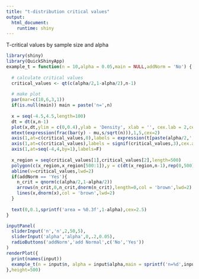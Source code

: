 ```yaml
---
title: "t-distribution critical values"
output: 
  html_document:
    runtime: shiny
---
```



T-critical values by sample size and alpha
```r
library(shiny)
library(QuickShinyApp)
example_t = function(n = 10,alpha = 0.05,main = NULL,addNorm = 'No') {
  
  # calculate critical values
  critical_values <- qt(c(alpha/2,1-alpha/2),n-1)
  
  # make plot
  par(mar=c(10,6,3,1))
  if(is.null(main)) main = paste('n=',n)
  
  x = seq(-4.5,4.5,length=100)
  dt = dt(x,n-1)
  plot(x,dt,ylim = c(0,0.4),ylab = 'Density', xlab = '', cex.lab = 2,cex.main=2,type='l',xaxt='n',main = main)
  mtext(expression(frac(bar(y) - mu,s/sqrt(n))),1,5,cex=2)
  axis(1,at=c(critical_values,0),labels = expression(t[paste(alpha/2,',',n-1)],t[paste(1-alpha/2,',',n-1)],0),cex.axis=2)
  axis(1,at=c(critical_values),labels = signif(critical_values,3),cex.axis=2,pos=-.05,tick=F,lty=0)
  axis(1,at=seq(-4,4,by=1),labels=F)
  
  x_region = seq(critical_values[1],critical_values[2],length=500)
  polygon(c(x_region,x_region[500:1]),y = c(dt(x_region,n-1),rep(0,500)),border=NULL,col = colors()[122])
  abline(v=critical_values,lwd=2)
  if(addNorm == 'Yes'){
    n_crit = qnorm(c(alpha/2,1-alpha/2))
    arrows(n_crit,0,n_crit,dnorm(n_crit),length=0,col = 'brown',lwd=2)
    lines(x,dnorm(x),col = 'brown',lwd=2)
  }
  
  text(0,0.1,sprintf('area = %0.3f',1-alpha),cex=2.5)
}

inputPanel(
  sliderInput('n','n',2,50,5),
  sliderInput('alpha','alpha',0,.2,0.05),
  radioButtons('addNorm','add Normal',c('No','Yes'))
)
renderPlot({
  print(names(input))
  example_t(n = input$n, alpha = input$alpha,main = sprintf('n=%d',input$n),addNorm = input$addNorm)
},height=500)
```
